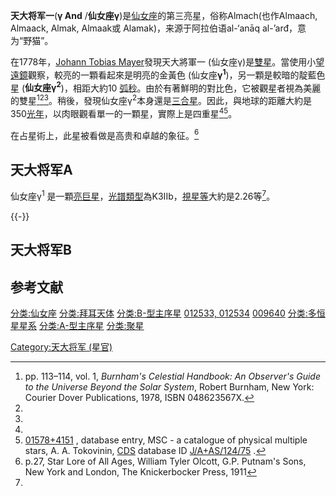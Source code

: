 {{confused|仙女座Y}}
'''天大将军一'''('''γ And''' /'''仙女座γ''')是[[仙女座|仙女座]]的第三亮星，俗称Almach(也作Almaach, Almaack, Almak, Almaak或 Alamak)，来源于阿拉伯语al-‘anāq al-’arđ，意为“野猫”。

在1778年，[[Johann_Tobias_Mayer|Johann Tobias Mayer]]發現天大將軍一 (仙女座γ)是[[雙星|雙星]]。當使用小[[望遠鏡|望遠鏡]]觀察，較亮的一顆看起來是明亮的金黃色 (仙女座'''γ<sup>1</sup>''')，另一顆是較暗的靛藍色星 ('''仙女座γ<sup>2</sup>''')，相距大約10 [[弧秒|弧秒]]。由於有著鮮明的對比色，它被觀星者視為美麗的雙星<ref name=burnham>pp. 113–114, vol. 1, ''Burnham's Celestial Handbook: An Observer's Guide to the Universe Beyond the Solar System'', Robert Burnham, New York: Courier Dover Publications, 1978, ISBN 048623567X.</ref><ref name=sb0 /><ref name=sb1 />。稍後，發現仙女座γ<sup>2</sup>本身還是[[恆星系|三合星]]。因此，與地球的距離大約是350[[光年|光年]]，以肉眼觀看單一的一顆星，實際上是四重星<ref name=burnham /><ref>[http://vizier.cfa.harvard.edu/viz-bin/VizieR-5?-out.add=.&-source=J/A%2bAS/124/75/catalog&recno=53 01578+4151] {{Wayback|url=http://vizier.cfa.harvard.edu/viz-bin/VizieR-5?-out.add=.&-source=J%2FA%2BAS%2F124%2F75%2Fcatalog&recno=53 |date=20200702094548 }}, database entry, MSC - a catalogue of physical multiple stars, A. A. Tokovinin, [[Centre_de_Données_astronomiques_de_Strasbourg|CDS]] database ID [http://cdsarc.u-strasbg.fr/viz-bin/Cat?J/A%2bAS/124/75 J/A+AS/124/75] {{Wayback|url=http://cdsarc.u-strasbg.fr/viz-bin/Cat?J%2FA%2BAS%2F124%2F75 |date=20200807092818 }}.</ref>。


在占星術上，此星被看做是高贵和卓越的象征。<ref name=Olcott> p.27, Star Lore of All Ages, William Tyler Olcott, G.P. Putnam's Sons, New York and London, The Knickerbocker Press, 1911 </ref>

==天大将军A==

{{Starbox begin
| name = [[拜耳命名法|γ<sup>1</sup> Andromedae]]<br />(γ Andromedae A)}}
{{Starbox observe
| epoch = [[J2000.0|J2000.0]]
| equinox = [[J2000.0|J2000.0]] ([[國際天球參考系統|ICRS]])
| constell = [[仙女座|仙女座]]
| 星官 = [[婁宿|婁宿]] [[:Category:天大将军_(星官)|天大将军]]
| ra = {{RA|02|03|53.9531}}<ref name=sb0>{{SIMBAD link|gam01+and|NAME ALMACH -- Star in double system}}, database entry, [[SIMBAD|SIMBAD]].  Accessed on line August 19, 2008.</ref>
| dec = {{DEC|+42|19|47.009}}<ref name=sb0 />
| appmag_v=2.26<ref name=sb0 />
}}
{{Starbox character
| class = K3IIb<ref name=bsc1 />
| u-b = +1.58<ref name=bsc1>[http://webviz.u-strasbg.fr/viz-bin/VizieR-5?-out.add=.&-source=V/50/catalog&recno=603 HR 603], database entry, The Bright Star Catalogue,  5th Revised Ed. (Preliminary Version), D. Hoffleit and W. H. Warren, Jr., [[Centre_de_Données_astronomiques_de_Strasbourg|CDS]] ID [http://vizier.u-strasbg.fr/viz-bin/Cat?V/50 V/50].  Accessed on line August 19, 2008.</ref>
| b-v = +1.37<ref name=bsc1 />
| r-i = +0.68<ref name=bsc1 />
}}
{{Starbox astrometry
| radial_v = −11.7 ± 0.9<ref name=sb0 />
| prop_mo_ra = 43.08<ref name=sb0 />
| prop_mo_dec = −50.85<ref name=sb0 />
| parallax = 9.19
| p_error = 0.73
| parallax_footnote = <ref name=sb0 />
| absmag_v = −2.9<ref name=amp>From apparent magnitude and parallax.</ref>
}}
{{Starbox detail
| rotational_velocity = < 17<ref name=bsc1 />
| radius = 80<ref name=kaler>[http://www.astro.uiuc.edu/~kaler/sow/almach.html Almach] {{webarchive|url=https://web.archive.org/web/20081216065024/http://www.astro.uiuc.edu/~kaler/sow/almach.html |date=2008-12-16 }}, Jim Kaler, ''Stars''.  Accessed on line August 19, 2008.</ref>
| luminosity = 2,000<ref name=kaler />
| temperature = 4,500<ref name=kaler />
}}
{{Starbox catalog
| names=Almach, Almaach, Almak, Almaak, Alamak, γ<sup>1</sup> And, Gamma<sup>1</sup> Andromedae, Gamma<sup>1</sup> And, [[Bayer_designation|γ Andromedae A]], γ And A, Gamma Andromedae A, Gamma And A, [[Flamsteed_designation|57 Andromedae A]], 57 And A, [[Double_star_designation|STF 205A]], [[Aitken_Double_Star_Catalogue|ADS]] 1630 A, [[Durchmusterung|BD]]+41 395, [[Catalog_of_Components_of_Double_and_Multiple_Stars|CCDM]] J02039+4220A, [[Fifth_Fundamental_Catalogue|FK5]] 73, [[Boss_General_Catalogue|GC]] 2477, [[Henry_Draper_Catalogue|HD]] 12533, [[Hipparcos_Catalogue|HIP]] 9640, [[Bright_Star_Catalogue|HR]] 603, [[Index_Catalogue_of_Visual_Double_Stars|IDS]] 01578+4151 A, [[PPM_Star_Catalogue|PPM]] 44721, [[Smithsonian_Astrophysical_Observatory_Star_Catalog|SAO]] 37734, [[Washington_Double_Star_Catalog|WDS]] 02039+4220A.<ref name=sb0 /><ref name=bsc1 /><ref name=wds0 />
}}
{{Starbox reference
| Simbad=gam01+and}}
{{Starbox end}}

仙女座γ<sup>1</sup> 是一顆[[亮巨星|亮巨星]]，[[恆星光譜|光譜類型]]為K3IIb，[[視星等|視星等]]大約是2.26等<ref name=bsc1 />。

{{-}}

==天大将军B==
{{Starbox begin
| name = [[Bayer_designation|γ<sup>2</sup> Andromedae]]<br />(γ Andromedae BC)}}
{{Starbox observe
| epoch = [[J2000.0|J2000.0]]
| equinox = [[J2000.0|J2000.0]] ([[International_Celestial_Reference_System|ICRS]])
| constell = [[仙女座|仙女座]]
| 星官 = [[娄宿|娄宿]] [[:Category:天大将军_(星官)|天大将军]]
| ra = {{RA|02|03|54.720}} (B)<ref name=c2hip>[http://webviz.u-strasbg.fr/viz-bin/VizieR-5?-out.add=.&-source=I/239/h_dm_com&recno=1972 Component 2, HIP 9640], database entry, [[Hipparcos_catalogue|Hipparcos catalogue]], [[Centre_de_Données_astronomiques_de_Strasbourg|CDS]] ID [http://vizier.u-strasbg.fr/viz-bin/Cat?I/239 I/239].</ref>
| dec = {{DEC|+42|19|51.41}} (B)<ref name=c2hip />
| appmag_v=4.84 (BC)<br />     <small>(combined)</small><br />
5.5 (B)<br />
6.3 (C)<ref name=bsc2 />
}}
{{Starbox character
| class = B9.5V/B9.5V (B)<br />
   <small>(spectroscopic binary)</small><ref name=specbin /><br /><ref name=specbin>A Preliminary Study of the Spectroscopic Binary Gamma Andromedae B, L. A. Maestre and J. A. Wright, ''Astrophysical Journal'' '''131''' (January 1960), pp. 119–121, {{Bibcode|1960ApJ...131..119M}}.</ref>
A0V (C)<ref name=wds>Entry 02039+4220, discoverer code STT  38BC, [http://ad.usno.navy.mil/wds/wdsnewweb1.txt The Washington Double Star Catalog] {{webarchive|url=https://web.archive.org/web/20060220125558/http://ad.usno.navy.mil/wds/wdsnewweb1.txt |date=2006-02-20 }}, [[United_States_Naval_Observatory|United States Naval Observatory]].  Accessed on line August 19, 2008.</ref>
| u-b = −0.12<ref name=bsc2>[http://webviz.u-strasbg.fr/viz-bin/VizieR-5?-out.add=.&-source=V/50/catalog&recno=604 HR 604], database entry, The Bright Star Catalogue,  5th Revised Ed. (Preliminary Version), D. Hoffleit and W. H. Warren, Jr., [[Centre_de_Données_astronomiques_de_Strasbourg|CDS]] ID [http://vizier.u-strasbg.fr/viz-bin/Cat?V/50 V/50].  Accessed on line August 19, 2008.</ref>
| b-v = +0.03<ref name=bsc2 />
}}
{{Starbox astrometry
| radial_v = −14 ± 5 (B)<ref name=sb1 />
| prop_mo_ra = 37 (B)<ref name=sb1 />
| prop_mo_dec = −57 (B)<ref name=sb1 />
| parallax = 9.19
| p_error = 0.73
| parallax_footnote = <ref name=c2hip />
| absmag_v = −0.3 (BC)<ref name=amp />
}}
{{Starbox visbin
| reference = <ref name=orb>Entry 02039+4220, [http://ad.usno.navy.mil/wds/orb6/orb6frames.html Sixth Catalog of Orbits of Visual Binary Stars], William I. Hartkopf & Brian D. Mason, [[United_States_Naval_Observatory|United States Naval Observatory]].  Accessed on line August 21, 2007.</ref>
| period = 63.67 ± 1.0
| axis = 0.302 ± 0.001
| eccentricity = 0.927 ± 0.03
| inclination = 109.8 ± 5.0  
| node = 109.6 ± 5.0
| periastron = B2015.5 ± 1.5
| periarg = 183.4 ± 15.0
}}
{{Starbox relpos
| epoch = 2004
| primary = γ<sup>1</sup> And
| angdistsec = 9.6
| angdistref = <ref name=wds0 />
| posang = 63
| posangref = <ref name=wds0 />
}}
{{Starbox catalog
| names=γ<sup>2</sup> And, Gamma<sup>2</sup> Andromedae, Gamma<sup>2</sup> And,  γ Andromedae BC, γ And BC, Gamma Andromedae BC, Gamma And BC, [[Flamsteed_designation|57 Andromedae BC]], 57 And BC, [[Double_star_designation|STT 38BC]], [[Aitken_Double_Star_Catalogue|ADS]] 1630 BC, [[Catalog_of_Components_of_Double_and_Multiple_Stars|CCDM]] J02039+4220BC, [[Boss_General_Catalogue|GC]] 2479, [[Henry_Draper_Catalogue|HD]] 12534, [[Hipparcos_Catalogue|HIP]] 9640, [[Bright_Star_Catalogue|HR]] 604, [[Index_Catalogue_of_Visual_Double_Stars|IDS]] 01578+4151 BC, [[Smithsonian_Astrophysical_Observatory_Star_Catalog|SAO]] 37735, [[Washington_Double_Star_Catalog|WDS]] 02039+4220BC.<ref name=sb1>{{SIMBAD link|gam02+and|HD 12534 -- Spectroscopic binary}}, database entry, [[SIMBAD|SIMBAD]].  Accessed on line August 19, 2008.</ref><ref>[http://simbad.u-strasbg.fr/simbad/sim-id?Ident=gam+and+c BD+41 395C  -- Star in double system], database entry, [[SIMBAD|SIMBAD]].  Accessed on line August 21, 2008.</ref><ref name=wds0>Entry 02039+4220, discoverer code STF 205, components A-BC, [http://ad.usno.navy.mil/wds/wdsnewweb1.txt The Washington Double Star Catalog] {{webarchive|url=https://web.archive.org/web/20060220125558/http://ad.usno.navy.mil/wds/wdsnewweb1.txt |date=2006-02-20 }}, [[United_States_Naval_Observatory|United States Naval Observatory]].  Accessed on line August 27, 2008.</ref>
}}
{{Starbox reference
| Simbad=gam02+and}}
{{Starbox end}}
{{clear}}

==参考文献==
<div class="references-small">
<references />
</div>
{{Stars of Andromeda}}
{{Sky|02|03|53.9531|+|42|19|47.009|350}}
{{星官|天大将军|11|17}}
[[分类:仙女座|分类:仙女座]]
[[分类:拜耳天体|分类:拜耳天体]]
[[分类:B-型主序星|分类:B-型主序星]]
[[分类:HD和HDE天体|012533, 012534]]
[[分类:HIP天体|009640]]
[[分类:多恒星星系|分类:多恒星星系]]
[[分类:A-型主序星|分类:A-型主序星]]
[[分类:聚星|分类:聚星]]
[[Category:天大将军_(星官)|Category:天大将军 (星官)]]